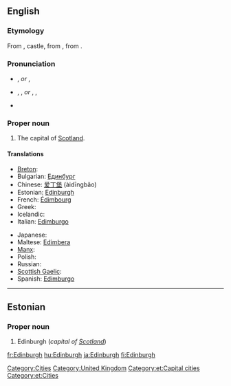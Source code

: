 ==English==
{{wikipedia}}

===Etymology===
From {{etyl|ang|en}} {{term|burg|lang=ang}}, castle, from {{proto|Germanic|burgs|fortress|lang=en}}, from {{proto|Indo-European|bhrgh|fortified elevation|lang=en}}.
{{etystub}} <!---What about the "Edin-" part?--->

===Pronunciation===
* {{a|UK}} {{IPA|/ˈɛdɪnbərə/}}, {{SAMPA|/"EdInb@r@/}} ''or'' {{IPA|/ˈɛdɪnbrə/}}, {{SAMPA|/"EdInbr@/}}
* {{a|US}} {{enPR|ĕdʹən-bŭr-ə}}, {{IPA|/ˈɛdənbʌrə/}}, {{SAMPA|/"Ed@nbVr@/}} ''or'' {{enPR|ĕdʹən-bər-ə}}, {{IPA|/ˈɛdənbərə/}}, {{SAMPA|/"Ed@nb@r@/}}
* {{audio|en-uk-edinburgh.ogg|Audio (UK)}}

===Proper noun===
{{en-proper noun}}

# The capital of [[Scotland]].

====Translations====
{{trans-top|capital of Scotland}}
* [[Breton]]: {{t|br|Dinedin}}
* Bulgarian: [[Единбург]]
* Chinese: [[爱丁堡]] (àidīngbăo)
* Estonian: [[#Estonian|Edinburgh]]
* French: [[Édimbourg]]
* Greek: {{t|el|Εδιμβούργο|tr=Edimvoúrgo|n}}
* Icelandic: {{t|is|Edinborg|f}}
* Italian: [[Edimburgo]] {{f}}
{{trans-mid}}
* Japanese: {{t|ja|エディンバラ|tr=Edimbara}}
* Maltese: [[Edimbera]]
* [[Manx]]: {{t|gv|Doon Edin}}
* Polish: {{t|pl|Edynburg|m}}
* Russian: {{t|ru|Эдинбург|tr=Édinburg|m}}
* [[Scottish Gaelic]]: {{t|gd|Dùn Éideann}}
* Spanish: [[Edimburgo]] {{m}}
{{trans-bottom}}

[[Category:Cities]]
[[Category:United Kingdom]]

----

==Estonian==

===Proper noun===
{{infl|et|proper noun}}

# Edinburgh (''capital of [[Scotland]]'')

[[Category:et:Capital cities]]
[[Category:et:Cities]]

[[fr:Edinburgh]]
[[hu:Edinburgh]]
[[ja:Edinburgh]]
[[fi:Edinburgh]]